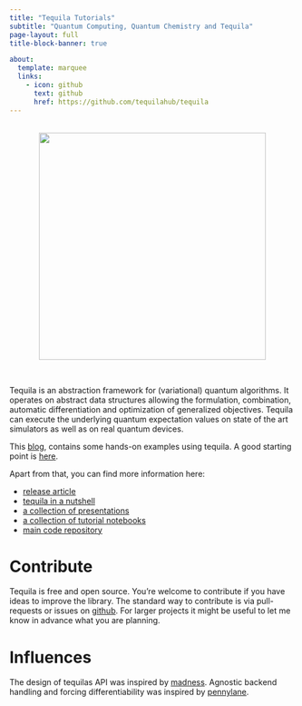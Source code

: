 ```yaml
---
title: "Tequila Tutorials"
subtitle: "Quantum Computing, Quantum Chemistry and Tequila"
page-layout: full
title-block-banner: true

about:
  template: marquee
  links:
    - icon: github
      text: github
      href: https://github.com/tequilahub/tequila
---
```


<br/>
<center>
![](tequila.png){width=400}
</center>
<br/>


Tequila is an abstraction framework for (variational) quantum algorithms.
It operates on abstract data structures allowing the formulation, combination, automatic differentiation and optimization of generalized objectives. Tequila can execute the underlying quantum expectation values on state of the art simulators as well as on real quantum devices.  

This [blog](index.qmd), contains some hands-on examples using tequila. A good starting point is [here](Tutorials/tq-get-started/index.qmd).

Apart from that, you can find more information here: 
 
- [release article](https://arxiv.org/abs/2011.03057)  
- [tequila in a nutshell](https://kottmanj.github.io/tequila-in-a-nutshell/#/)   
- [a collection of presentations](https://kottmanj.github.io/talks_and_material/)  
- [a collection of tutorial notebooks](https://github.com/tequilahub/tequila-tutorials)  
- [main code repository](https://github.com/tequilahub/tequila) 

# Contribute

Tequila is free and open source. You're welcome to contribute if you have ideas to improve the library.
The standard way to contribute is via pull-requests or issues on [github](https://github.com/tequilahub/tequila#how-to-contribute). For larger projects it might be useful to let me know in advance what you are planning.  

# Influences

The design of tequilas API was inspired by [madness](https://arxiv.org/abs/1507.01888). Agnostic backend handling and forcing differentiability was inspired by [pennylane](https://arxiv.org/abs/1811.04968v3).
